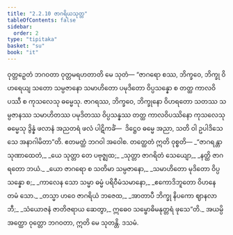 ```yaml
---
title: "2.2.10 ဇာဂရိယသုတ္တ"
tableOfContents: false
sidebar:
  order: 2
type: "tipitaka"
basket: "su"
book: "it"
---
```



<DynamicBreadcrumb />

<Division number="47" book="it">

<Paragraph number="299" book="it">
ဝုတ္တဉှေတံ ဘဂဝတာ ဝုတ္တမရဟတာတိ မေ သုတံ—
</Paragraph>

<Paragraph number="300" book="it">
“ဇာဂရော စဿ, ဘိက္ခဝေ, ဘိက္ခု ဝိဟရေယျ သတော သမ္ပဇာနော သမာဟိတော ပမုဒိတော ဝိပ္ပသန္နော စ တတ္ထ ကာလဝိပဿီ စ ကုသလေသု ဓမ္မေသု. ဇာဂရဿ, ဘိက္ခဝေ, ဘိက္ခုနော ဝိဟရတော သတဿ သမ္ပဇာနဿ သမာဟိတဿ ပမုဒိတဿ ဝိပ္ပသန္နဿ တတ္ထ ကာလဝိပဿိနော ကုသလေသု ဓမ္မေသု ဒွိန္နံ ဖလာနံ အညတရံ ဖလံ ပါဋိကင်္ခံ—  ဒိဋ္ဌေဝ ဓမ္မေ အညာ, သတိ ဝါ ဥပါဒိသေသေ အနာဂါမိတာ”တိ. ဧတမတ္ထံ ဘဂဝါ အဝေါစ. တတ္ထေတံ ဣတိ ဝုစ္စတိ—
</Paragraph>

<Paragraph number="301" type="verses" book="it">
_“ဇာဂရန္တာ သုဏာထေတံ,_  
_ယေ သုတ္တာ တေ ပဗုဇ္ဈထ;_  
_သုတ္တာ ဇာဂရိတံ သေယျော,_  
_နတ္ထိ ဇာဂရတော ဘယံ._  

</Paragraph>

<Paragraph number="302" type="verses" book="it">
_ယော ဇာဂရော စ သတိမာ သမ္ပဇာနော,_  
_သမာဟိတော မုဒိတော ဝိပ္ပသန္နော စ;_  
_ကာလေန သော သမ္မာ ဓမ္မံ ပရိဝီမံသမာနော,_  
_ဧကောဒိဘူတော ဝိဟနေ တမံ သော._  

</Paragraph>

<Paragraph number="303" type="verses" book="it">
_တသ္မာ ဟဝေ ဇာဂရိယံ ဘဇေထ,_  
_အာတာပီ ဘိက္ခု နိပကော ဈာနလာဘီ;_  
_သံယောဇနံ ဇာတိဇရာယ ဆေတွာ,_  
ဣဓေဝ သမ္ဗောဓိမနုတ္တရံ ဖုသေ”တိ._  

</Paragraph>

<Paragraph number="304" book="it">
အယမ္ပိ အတ္ထော ဝုတ္တော ဘဂဝတာ, ဣတိ မေ သုတန္တိ.

</Paragraph>
</Division>

<Paragraph number="305" type="center" book="it">
ဒသမံ.
</Paragraph>